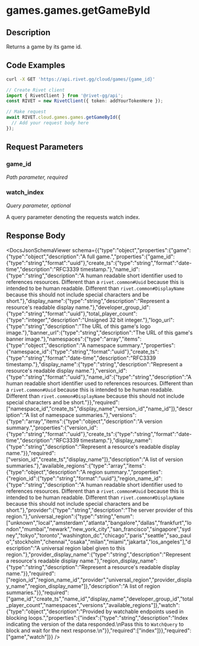 

# games.games.getGameById

## Description

Returns a game by its game id.


## Code Examples

<CodeGroup title='Request' tag='GET' label='https://api.rivet.gg/cloud/games/{game_id}'>

```bash {{ title: 'cURL' }}
curl -X GET 'https://api.rivet.gg/cloud/games/{game_id}'
```

```ts
// Create Rivet client
import { RivetClient } from '@rivet-gg/api';
const RIVET = new RivetClient({ token: addYourTokenHere });

// Make request
await RIVET.cloud.games.games.getGameById({
  // Add your request body here
});
```

</CodeGroup>


## Request Parameters


### game_id

_Path parameter, required_





### watch_index

_Query parameter, optional_


A query parameter denoting the requests watch index.


## Response Body

<DocsJsonSchemaViewer schema={{"type":"object","properties":{"game":{"type":"object","description":"A full game.","properties":{"game_id":{"type":"string","format":"uuid"},"create_ts":{"type":"string","format":"date-time","description":"RFC3339 timestamp."},"name_id":{"type":"string","description":"A human readable short identifier used to references resources. Different than a `rivet.common#Uuid` because this is intended to be human readable. Different than `rivet.common#DisplayName` because this should not include special characters and be short."},"display_name":{"type":"string","description":"Represent a resource's readable display name."},"developer_group_id":{"type":"string","format":"uuid"},"total_player_count":{"type":"integer","description":"Unsigned 32 bit integer."},"logo_url":{"type":"string","description":"The URL of this game's logo image."},"banner_url":{"type":"string","description":"The URL of this game's banner image."},"namespaces":{"type":"array","items":{"type":"object","description":"A namespace summary.","properties":{"namespace_id":{"type":"string","format":"uuid"},"create_ts":{"type":"string","format":"date-time","description":"RFC3339 timestamp."},"display_name":{"type":"string","description":"Represent a resource's readable display name."},"version_id":{"type":"string","format":"uuid"},"name_id":{"type":"string","description":"A human readable short identifier used to references resources. Different than a `rivet.common#Uuid` because this is intended to be human readable. Different than `rivet.common#DisplayName` because this should not include special characters and be short."}},"required":["namespace_id","create_ts","display_name","version_id","name_id"]},"description":"A list of namespace summaries."},"versions":{"type":"array","items":{"type":"object","description":"A version summary.","properties":{"version_id":{"type":"string","format":"uuid"},"create_ts":{"type":"string","format":"date-time","description":"RFC3339 timestamp."},"display_name":{"type":"string","description":"Represent a resource's readable display name."}},"required":["version_id","create_ts","display_name"]},"description":"A list of version summaries."},"available_regions":{"type":"array","items":{"type":"object","description":"A region summary.","properties":{"region_id":{"type":"string","format":"uuid"},"region_name_id":{"type":"string","description":"A human readable short identifier used to references resources. Different than a `rivet.common#Uuid` because this is intended to be human readable. Different than `rivet.common#DisplayName` because this should not include special characters and be short."},"provider":{"type":"string","description":"The server provider of this region."},"universal_region":{"type":"string","enum":["unknown","local","amsterdam","atlanta","bangalore","dallas","frankfurt","london","mumbai","newark","new_york_city","san_francisco","singapore","sydney","tokyo","toronto","washington_dc","chicago","paris","seattle","sao_paulo","stockholm","chennai","osaka","milan","miami","jakarta","los_angeles"],"description":"A universal region label given to this region."},"provider_display_name":{"type":"string","description":"Represent a resource's readable display name."},"region_display_name":{"type":"string","description":"Represent a resource's readable display name."}},"required":["region_id","region_name_id","provider","universal_region","provider_display_name","region_display_name"]},"description":"A list of region summaries."}},"required":["game_id","create_ts","name_id","display_name","developer_group_id","total_player_count","namespaces","versions","available_regions"]},"watch":{"type":"object","description":"Provided by watchable endpoints used in blocking loops.","properties":{"index":{"type":"string","description":"Index indicating the version of the data responded.\nPass this to `WatchQuery` to block and wait for the next response.\n"}},"required":["index"]}},"required":["game","watch"]}} />

